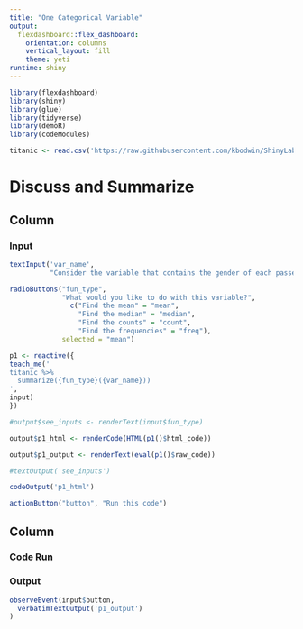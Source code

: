 ```yaml
---
title: "One Categorical Variable"
output: 
  flexdashboard::flex_dashboard:
    orientation: columns
    vertical_layout: fill
    theme: yeti
runtime: shiny
---
```


<script src="https://cdn.jsdelivr.net/gh/google/code-prettify@master/loader/run_prettify.js"></script>

```r
library(flexdashboard)
library(shiny)
library(glue)
library(tidyverse)
library(demoR)
library(codeModules)

titanic <- read.csv('https://raw.githubusercontent.com/kbodwin/ShinyLabs/master/Datasets/titanic.csv')
```



# Discuss and Summarize

Column {data-width=500}
-----------------------------------------------------------------------

### Input



```r
textInput('var_name', 
          "Consider the variable that contains the gender of each passenger.  What is the name of this variable?")
```



```r
radioButtons("fun_type", 
             "What would you like to do with this variable?",
               c("Find the mean" = "mean",
                 "Find the median" = "median",
                 "Find the counts" = "count",
                 "Find the frequencies" = "freq"),
             selected = "mean")
```

```r

p1 <- reactive({
teach_me('
titanic %>%
  summarize({fun_type}({var_name}))
',
input)
})

#output$see_inputs <- renderText(input$fun_type)

output$p1_html <- renderCode(HTML(p1()$html_code))

output$p1_output <- renderText(eval(p1()$raw_code))
```

```r
#textOutput('see_inputs')
```


```r
codeOutput('p1_html')
```

```r
actionButton("button", "Run this code")
```



Column {data-width=500, data-height=100}
-----------------------------------------------------------------------

### Code Run

### Output

```r
observeEvent(input$button,
  verbatimTextOutput('p1_output')
)
```
